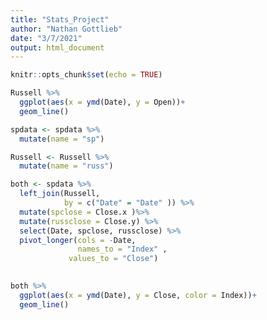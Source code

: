 ```yaml
---
title: "Stats_Project"
author: "Nathan Gottlieb"
date: "3/7/2021"
output: html_document
---
```


```r
knitr::opts_chunk$set(echo = TRUE)
```


```r
Russell %>%
  ggplot(aes(x = ymd(Date), y = Open))+
  geom_line()
```

```r
spdata <- spdata %>%
  mutate(name = "sp")
```

```r
Russell <- Russell %>%
  mutate(name = "russ")
```


```r
both <- spdata %>%
  left_join(Russell,
            by = c("Date" = "Date" )) %>%
  mutate(spclose = Close.x )%>%
  mutate(russclose = Close.y) %>%
  select(Date, spclose, russclose) %>%
  pivot_longer(cols = -Date,
               names_to = "Index" ,
             values_to = "Close") 
  
```

```r
both %>%
  ggplot(aes(x = ymd(Date), y = Close, color = Index))+
  geom_line()
  
```